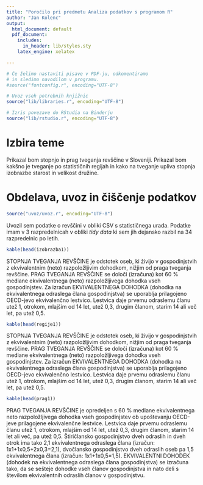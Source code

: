 ```yaml
---
title: "Poročilo pri predmetu Analiza podatkov s programom R"
author: "Jan Kolenc"
output:
  html_document: default
  pdf_document:
    includes:
      in_header: lib/styles.sty
    latex_engine: xelatex

---
```


```r
# Če želimo nastaviti pisave v PDF-ju, odkomentiramo
# in sledimo navodilom v programu.
#source("fontconfig.r", encoding="UTF-8")

# Uvoz vseh potrebnih knjižnic
source("lib/libraries.r", encoding="UTF-8")
```

```r
# Izris povezave do RStudia na Binderju
source("lib/rstudio.r", encoding="UTF-8")
```

# Izbira teme

Prikazal bom stopnjo in prag tveganja revščine v Sloveniji. Prikazal bom kakšno je tveganje po statističnih regijah in kako na tveganje upliva stopnja izobrazbe starost in velikost družine.

# Obdelava, uvoz in čiščenje podatkov

```r
source("uvoz/uvoz.r", encoding="UTF-8")
```

Uvozil sem podatke o revščini v obliki CSV s statističnega urada. 
Podatke imam v 3 razpredelnicah v obliki *tidy data* ki sem jih dejansko razbil na 34 razpredelnic po letih.



```r
kable(head(izobrazba1))
```

STOPNJA TVEGANJA REVŠČINE je odstotek oseb, ki živijo v gospodinjstvih z ekvivalentnim (neto) razpoložljivim dohodkom, nižjim od praga tveganja revščine. PRAG TVEGANJA REVŠČINE se določi (izračuna) kot 60 % mediane ekvivalentnega (neto) razpoložljivega dohodka vseh gospodinjstev. Za izračun EKVIVALENTNEGA DOHODKA (dohodka na ekvivalentnega odraslega člana gospodinjstva) se uporablja prilagojeno OECD-jevo ekvivalenčno lestvico. Lestvica daje prvemu odraslemu članu utež 1, otrokom, mlajšim od 14 let, utež 0,3, drugim članom, starim 14 ali več let, pa utež 0,5.

```r
kable(head(regije1))
```

STOPNJA TVEGANJA REVŠČINE je odstotek oseb, ki živijo v gospodinjstvih z ekvivalentnim (neto) razpoložljivim dohodkom, nižjim od praga tveganja revščine. PRAG TVEGANJA REVŠČINE se določi (izračuna) kot 60 % mediane ekvivalentnega (neto) razpoložljivega dohodka vseh gospodinjstev. Za izračun EKVIVALENTNEGA DOHODKA (dohodka na ekvivalentnega odraslega člana gospodinjstva) se uporablja prilagojeno OECD-jevo ekvivalenčno lestvico. Lestvica daje prvemu odraslemu članu utež 1, otrokom, mlajšim od 14 let, utež 0,3, drugim članom, starim 14 ali več let, pa utež 0,5.

```r
kable(head(prag1))
```

PRAG TVEGANJA REVŠČINE je opredeljen s 60 % mediane ekvivalentnega neto razpoložljivega dohodka vseh gospodinjstev ob upoštevanju OECD-jeve prilagojene ekvivalenčne lestvice.
Lestvica daje prvemu odraslemu članu utež 1, otrokom, mlajšim od 14 let, utež 0,3, drugim članom, starim 14 let ali več, pa utež 0,5. Štiričlansko gospodinjstvo dveh odraslih in dveh otrok ima tako 2,1 ekvivalentnega odraslega člana (izračun: 1x1+1x0,5+2x0,3=2,1), dvočlansko gospodinjstvo dveh odraslih oseb pa 1,5 ekvivalentnega člana (izračun: 1x1+1x0,5=1,5). 
EKVIVALENTNI DOHODEK (dohodek na ekvivalentnega odraslega člana gospodinjstva) se izračuna tako, da se sešteje dohodke vseh članov gospodinjstva in nato deli s številom ekvivalentnih odraslih članov v gospodinjstvu.